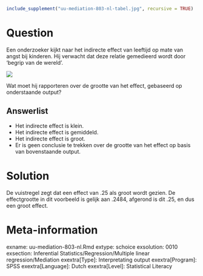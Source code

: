```r
include_supplement("uu-mediation-803-nl-tabel.jpg", recursive = TRUE)
```



Question
========
  
Een onderzoeker kijkt naar het indirecte effect van leeftijd op mate van angst bij kinderen. Hij verwacht dat deze relatie gemedieerd wordt door ‘begrip van de wereld’. 

![](uu-mediation-803-nl-tabel.jpg)

Wat moet hij rapporteren over de grootte van het effect, gebaseerd op onderstaande output?
  
Answerlist
----------
* Het indirecte effect is klein.
* Het indirecte effect is gemiddeld.
* Het indirecte effect is groot. 
* Er is geen conclusie te trekken over de grootte van het effect op basis van bovenstaande output. 


Solution
========
  
De vuistregel zegt dat een effect van .25 als groot wordt gezien. De effectgrootte in dit voorbeeld is gelijk aan .2484, afgerond  is dit .25, en dus een groot effect. 

Meta-information
================
exname: uu-mediation-803-nl.Rmd
extype: schoice
exsolution: 0010
exsection: Inferential Statistics/Regression/Multiple linear regression/Mediation
exextra[Type]: Interpretating output
exextra[Program]: SPSS
exextra[Language]: Dutch
exextra[Level]: Statistical Literacy
